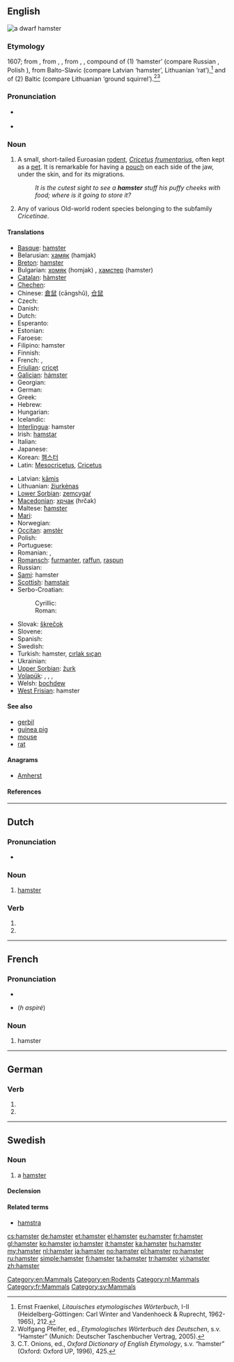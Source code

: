 {{also|Hamster|hámster|hàmster|ħamster}}
==English==
[[Image:Hamster_057eue.jpg|thumb|right|thumb|a dwarf hamster]]
{{wikipedia}}

===Etymology===
1607; from {{etyl|de}} {{term|Hamster|lang=de}}, from {{etyl|goh}} {{term|hamastra|lang=goh}}, {{term|hamustro|lang=goh}}, from {{etyl|orv}} {{term|хомѣсторъ|tr=choměstorŭ|lang=orv}}, {{term|хомѣстаръ|tr=choměstarŭ|lang=orv}}, compound of (1) {{term|хомѣкъ|tr=choměkŭ|lang=orv}} ‘hamster’ (compare Russian {{term|хомяк|tr=chomják|lang=ru}}, Polish {{term|chomik|lang=pl}}), from Balto-Slavic {{recons|kā̂mia}} (compare Latvian {{term|kāmis|lang=lv}} ‘hamster’, Lithuanian {{term|kãmas|lang=lt}} ‘rat’),<ref>Ernst Fraenkel, ''Litauisches etymologisches Wörterbuch'', I-II (Heidelberg-Göttingen: Carl Winter and Vandenhoeck & Ruprecht, 1962-1965), 212.</ref> and of (2) Baltic {{recons|stara|lang=lt}} (compare Lithuanian {{term|staras|stãras|lang=lt}} ‘ground squirrel’).<ref>Wolfgang Pfeifer, ed., ''Etymologisches Wörterbuch des Deutschen'', s.v. “Hamster” (Munich: Deutscher Taschenbucher Vertrag, 2005).</ref><ref>C.T. Onions, ed., ''Oxford Dictionary of English Etymology'', s.v. “hamster” (Oxford: Oxford UP, 1996), 425.</ref>

===Pronunciation===
* {{a|US}} {{IPA|/ˈhæmstɚ/}}
* {{audio|en-uk-hamster.ogg|Audio (UK)}}

===Noun===
{{en-noun}}

# A small, short-tailed Euroasian [[rodent]], ''[[Cricetus]] [[frumentarius]]'', often kept as a [[pet]]. It is remarkable for having a [[pouch]] on each side of the jaw, under the skin, and for its migrations.
#: ''It is the cutest sight to see a '''hamster''' stuff his puffy cheeks with food; where is it going to store it?''
# {{context|zoology}} Any of various Old-world rodent species belonging to the subfamily ''Cricetinae''.

====Translations====
{{trans-top|small, short-tailed European rodent}}
* [[Basque]]: [[#Basque|hamster]]
* Belarusian: [[хамяк]] (hamjak)
* [[Breton]]: [[#Breton|hamster]]
* Bulgarian: [[хомяк]] (homjak) {{m}}, [[хамстер]] (hamster) {{m}}
* [[Catalan]]: [[hàmster]] {{m}}
* [[Chechen]]: {{tø|ce|оьпа|tr=öpa}}
* Chinese: [[倉鼠]] (cāngshǔ), [[仓鼠]]
* Czech: {{t+|cs|křeček|m}}
* Danish: {{t-|da|hamster}}
* Dutch: {{t+|nl|hamster|m}}
* Esperanto: {{t|eo|hamstro}}
* Estonian: {{t-|et|hamster}}
* Faroese: {{t|fo|hamstari}}
* Filipino: hamster
* Finnish: {{t-|fi|hamsteri}}
* French: {{t+|fr|hamster|m}}, {{t|fr|rat de blé|m}}
* [[Friulian]]: [[cricęt]]
* [[Galician]]: [[hámster]]
* Georgian: {{t|ka|ზაზუნა|tr=zazuna|sc=Geor|xs=Georgian}}
* German: {{t+|de|Hamster|m}}
* Greek: {{t+|el|χάμστερ|n|tr=chámster}}
* Hebrew: {{t+|he|אוגר}}
* Hungarian: {{t+|hu|hörcsög}}
* Icelandic: {{t+|is|hamstur}}
* [[Interlingua]]: hamster
* Irish: [[hamstar]]
* Italian: {{t+|it|criceto|m}}
* Japanese: {{t-|ja|ハムスター|tr=hamusutā}}
* Korean: [[햄스터]]
* Latin: [[Mesocricetus]], [[Cricetus]]<!-- move if these are scientific names only -->
{{trans-mid}}
* Latvian: [[kāmis]]
* Lithuanian: [[žiurkėnas]]
* [[Lower Sorbian]]: [[zemcygaŕ]]
* [[Macedonian]]: [[хрчак]] (hrčak) {{m}}
* Maltese: [[ħamster]]
* [[Mari]]: {{tø|chm|ӓрлӓн|tr=ärlän}}
* Norwegian: {{t+|no|hamster|m}}
* [[Occitan]]: [[amstèr]]
* Polish: {{t+|pl|chomik|m}}
* Portuguese: {{t-|pt|hamster|m}}
* Romanian: {{t+|ro|hamster}}, {{t+|ro|hârciog}}
* [[Romansch]]: [[furmanter]], [[raffun]], [[raspun]]
* Russian: {{t+|ru|хомяк|n|tr=homjak}}
* [[Sami]]: hamster
* [[Scottish]]: [[hamstair]]
* Serbo-Croatian:
*: Cyrillic: {{t|sh|хрчак|m|alt=хр́чак|sc=Cyrl}}
*: Roman: {{t|sh|hrčak|m|alt=hŕčak}}
* Slovak: [[škrečok]]
* Slovene: {{t+|sl|hrček|m}}
* Spanish: {{t-|es|hámster|m}}
* Swedish: {{t-|sv|hamster}}
* Turkish: hamster, [[cırlak sıçan]]
* Ukrainian: {{t|uk|хом'як|m|tr=xom”ják|xs=Ukrainian}}
* [[Upper Sorbian]]: [[žurk]]
* [[Volapük]]: {{qualifier|male or female}} {{t|vo|kriset}}, {{qualifier|male}} {{t|vo|hikriset}}, {{qualifier|female}} {{t|vo|jikriset}}, {{qualifier|male or female offspring, young}} {{t|vo|krisetül}}
* Welsh: [[bochdew]]
* [[West Frisian]]: hamster
{{trans-bottom}}

====See also====
* [[gerbil]]
* [[guinea pig]]
* [[mouse]]
* [[rat]]

====Anagrams====
* [[Amherst#English|Amherst]]

====References====
<references/>

[[Category:en:Mammals]]
[[Category:en:Rodents]]

----

==Dutch==

===Pronunciation===
* {{audio|Nl-hamster.ogg|audio}}

===Noun===
{{nl-noun|m|hamsters|hamstertje}}

# [[#English|hamster]]

===Verb===
{{head|nl}}

# {{nl-verb-form|p=1|n=sg|t=pres|m=ind|hamsteren}}
# {{nl-verb-form|m=imp|hamsteren}}

[[Category:nl:Mammals]]

----

==French==

===Pronunciation===
* {{audio|Fr-hamster.ogg|audio}}
* {{SAMPA|/amstER/}} (''h aspiré'')

===Noun===
{{fr-noun|m}}

# hamster

[[Category:fr:Mammals]]

----

==German==

===Verb===
{{head|de}}

# {{de-verb form of|hamstern|1|s|g}}
# {{de-verb form of|hamstern|i|s}}

----

==Swedish==

===Noun===
{{sv-noun|g=c}}

# a [[#English|hamster]]

====Declension====
{{sv-noun-irreg-c|2=hamstern|3=hamstrar}}

====Related terms====
* [[hamstra]]

[[Category:sv:Mammals]]

[[cs:hamster]]
[[de:hamster]]
[[et:hamster]]
[[el:hamster]]
[[eu:hamster]]
[[fr:hamster]]
[[gl:hamster]]
[[ko:hamster]]
[[io:hamster]]
[[it:hamster]]
[[ka:hamster]]
[[hu:hamster]]
[[my:hamster]]
[[nl:hamster]]
[[ja:hamster]]
[[no:hamster]]
[[pl:hamster]]
[[ro:hamster]]
[[ru:hamster]]
[[simple:hamster]]
[[fi:hamster]]
[[ta:hamster]]
[[tr:hamster]]
[[vi:hamster]]
[[zh:hamster]]